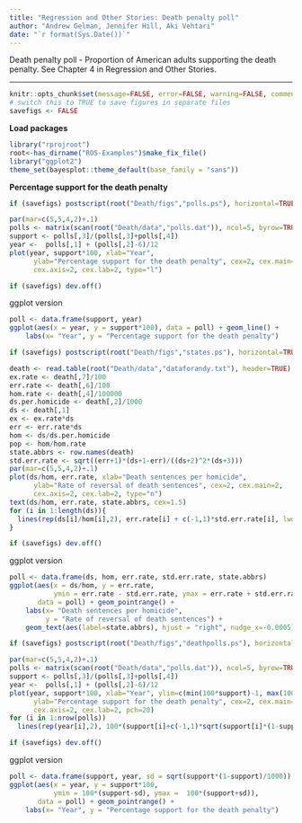 ```yaml
---
title: "Regression and Other Stories: Death penalty poll"
author: "Andrew Gelman, Jennifer Hill, Aki Vehtari"
date: "`r format(Sys.Date())`"
---
```

Death penalty poll - Proportion of American adults supporting the death
penalty. See Chapter 4 in Regression and Other Stories.

-------------


```r
knitr::opts_chunk$set(message=FALSE, error=FALSE, warning=FALSE, comment=NA)
# switch this to TRUE to save figures in separate files
savefigs <- FALSE
```

**Load packages**

```r
library("rprojroot")
root<-has_dirname("ROS-Examples")$make_fix_file()
library("ggplot2")
theme_set(bayesplot::theme_default(base_family = "sans"))
```

**Percentage support for the death penalty**

```r
if (savefigs) postscript(root("Death/figs","polls.ps"), horizontal=TRUE)
```
```r
par(mar=c(5,5,4,2)+.1)
polls <- matrix(scan(root("Death/data","polls.dat")), ncol=5, byrow=TRUE)
support <- polls[,3]/(polls[,3]+polls[,4])
year <-  polls[,1] + (polls[,2]-6)/12
plot(year, support*100, xlab="Year",
      ylab="Percentage support for the death penalty", cex=2, cex.main=2,
      cex.axis=2, cex.lab=2, type="l")
```
```r
if (savefigs) dev.off()
```

ggplot version

```r
poll <- data.frame(support, year)
ggplot(aes(x = year, y = support*100), data = poll) + geom_line() +
    labs(x= "Year", y = "Percentage support for the death penalty")

```
```r
if (savefigs) postscript(root("Death/figs","states.ps"), horizontal=TRUE)
```
```r
death <- read.table(root("Death/data","dataforandy.txt"), header=TRUE)
ex.rate <- death[,7]/100
err.rate <- death[,6]/100
hom.rate <- death[,4]/100000
ds.per.homicide <- death[,2]/1000
ds <- death[,1]
ex <- ex.rate*ds
err <- err.rate*ds
hom <- ds/ds.per.homicide
pop <- hom/hom.rate
state.abbrs <- row.names(death)
std.err.rate <- sqrt((err+1)*(ds+1-err)/((ds+2)^2*(ds+3)))
par(mar=c(5,5,4,2)+.1)
plot(ds/hom, err.rate, xlab="Death sentences per homicide",
      ylab="Rate of reversal of death sentences", cex=2, cex.main=2,
      cex.axis=2, cex.lab=2, type="n")
text(ds/hom, err.rate, state.abbrs, cex=1.5)
for (i in 1:length(ds)){
  lines(rep(ds[i]/hom[i],2), err.rate[i] + c(-1,1)*std.err.rate[i], lwd=.5)
}
```
```r
if (savefigs) dev.off()
```

ggplot version

```r
poll <- data.frame(ds, hom, err.rate, std.err.rate, state.abbrs)
ggplot(aes(x = ds/hom, y = err.rate,
           ymin = err.rate - std.err.rate, ymax = err.rate + std.err.rate),
       data = poll) + geom_pointrange() +
    labs(x= "Death sentences per homicide",
         y = "Rate of reversal of death sentences") +
    geom_text(aes(label=state.abbrs), hjust = "right", nudge_x=-0.0005)

```
```r
if (savefigs) postscript(root("Death/figs","deathpolls.ps"), horizontal=TRUE)
```
```r
par(mar=c(5,5,4,2)+.1)
polls <- matrix(scan(root("Death/data","polls.dat")), ncol=5, byrow=TRUE)
support <- polls[,3]/(polls[,3]+polls[,4])
year <-  polls[,1] + (polls[,2]-6)/12
plot(year, support*100, xlab="Year", ylim=c(min(100*support)-1, max(100*support)+1),
      ylab="Percentage support for the death penalty", cex=2, cex.main=2,
      cex.axis=2, cex.lab=2, pch=20)
for (i in 1:nrow(polls))
  lines(rep(year[i],2), 100*(support[i]+c(-1,1)*sqrt(support[i]*(1-support[i])/1000)))
```
```r
if (savefigs) dev.off()
```

ggplot version

```r
poll <- data.frame(support, year, sd = sqrt(support*(1-support)/1000))
ggplot(aes(x = year, y = support*100,
           ymin = 100*(support-sd), ymax =  100*(support+sd)),
       data = poll) + geom_pointrange() +
    labs(x= "Year", y = "Percentage support for the death penalty")
```

